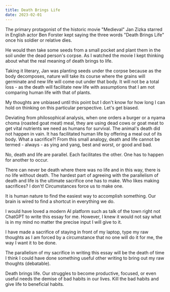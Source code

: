 ```yaml
---
title: Death Brings Life
date: 2023-02-01
---
```


The primary protagonist of the historic movie "Medieval" Jan Zizka starred in English actor Ben Forster kept saying the three words
"Death Brings Life" once his soldier or relative dies.

He would then take some seeds from a small pocket and plant them in the soil under the dead person's corpse.
As I watched the movie I kept thinking about what the real meaning of death brings to life.

Taking it literary, Jan was planting seeds under the corpse because as the body decomposes, nature will take its course where the grains will germinate and new life will come out under that body.
It will not be a total loss - as the death will facilitate new life with assumptions that I am not comparing human life with that of plants.

My thoughts are unbiased until this point but I don't know for how long I can hold on thinking on this particular perspective.
Let's get biased.

Deviating from philosophical analysis, when one orders a burger or a nyama choma (roasted goat meat) meal, they are using dead cows or goat meat to get vital nutrients we need as humans for survival.
The animal's death did not happen in vain. It has facilitated human life by offering a meal out of its body.
What a sacrifice?! From this small analogy, death and life cannot be termed - always - as ying and yang, best and worst, or good and bad.

No, death and life are parallel. Each facilitates the other.
One has to happen for another to occur.

There can never be death where there was no life and in this way, there is no life without death.
The hardest part of agreeing with the parallelism of death and life is the ultimate sacrifice one has to make.
Who likes making sacrifices? I don't! Circumstances force us to make one.

It is human nature to find the easiest way to accomplish something.
Our brain is wired to find a shortcut in everything we do.

I would have loved a modern AI platform such as talk of the town right not ChatGPT to write this essay for me.
However, I knew it would not say what is in my mind no matter the precise input I will give to it.

I have made a sacrifice of staying in front of my laptop, type my raw thoughts as I am forced by a circumstance that no one will do it for me, the way I want it to be done.

The parallelism of my sacrifice in writing this essay will be the death of time I think I could have done something useful other writing to bring out my raw thoughts (debatable).

Death brings life. Our struggles to become productive, focused, or even useful needs the demise of bad habits in our lives. Kill the bad habits and give life to beneficial habits.
